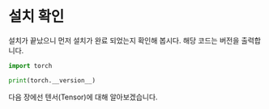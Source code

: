# 설치 확인
설치가 끝났으니 먼저 설치가 완료 되었는지 확인해 봅시다. 해당 코드는 버전을 출력합니다.

```python
import torch

print(torch.__version__)
```

다음 장에선 텐서(Tensor)에 대해 알아보겠습니다.